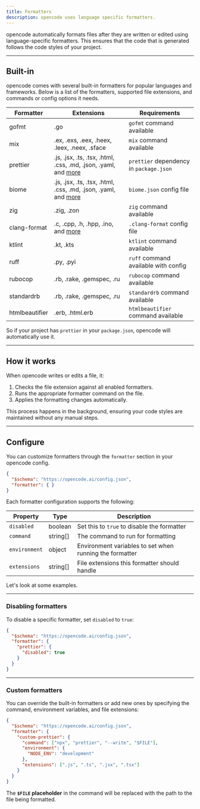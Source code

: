 ```yaml
---
title: Formatters
description: opencode uses language specific formatters.
---
```


opencode automatically formats files after they are written or edited using language-specific formatters. This ensures that the code that is generated follows the code styles of your project.

---

## Built-in

opencode comes with several built-in formatters for popular languages and frameworks. Below is a list of the formatters, supported file extensions, and commands or config options it needs.

| Formatter      | Extensions                                                                                     | Requirements                          |
| -------------- | -------------------------------------------------------------------------------------------------------- | ------------------------------------- |
| gofmt          | .go                                                                                                      | `gofmt` command available             |
| mix            | .ex, .exs, .eex, .heex, .leex, .neex, .sface                                                             | `mix` command available               |
| prettier       | .js, .jsx, .ts, .tsx, .html, .css, .md, .json, .yaml, and [more](https://prettier.io/docs/en/index.html) | `prettier` dependency in `package.json` |
| biome          | .js, .jsx, .ts, .tsx, .html, .css, .md, .json, .yaml, and [more](https://biomejs.dev/)                   | `biome.json` config file              |
| zig            | .zig, .zon                                                                                               | `zig` command available               |
| clang-format   | .c, .cpp, .h, .hpp, .ino, and [more](https://clang.llvm.org/docs/ClangFormat.html)                       | `.clang-format` config file           |
| ktlint         | .kt, .kts                                                                                                | `ktlint` command available            |
| ruff           | .py, .pyi                                                                                                | `ruff` command available with config  |
| rubocop        | .rb, .rake, .gemspec, .ru                                                                                | `rubocop` command available           |
| standardrb     | .rb, .rake, .gemspec, .ru                                                                                | `standardrb` command available        |
| htmlbeautifier | .erb, .html.erb                                                                                          | `htmlbeautifier` command available    |

So if your project has `prettier` in your `package.json`, opencode will automatically use it.

---

## How it works

When opencode writes or edits a file, it:

1. Checks the file extension against all enabled formatters.
2. Runs the appropriate formatter command on the file.
3. Applies the formatting changes automatically.

This process happens in the background, ensuring your code styles are maintained without any manual steps.

---

## Configure

You can customize formatters through the `formatter` section in your opencode config.

```json title="opencode.json"
{
  "$schema": "https://opencode.ai/config.json",
  "formatter": { }
}
```

Each formatter configuration supports the following:

| Property      | Type     | Description                                             |
| ------------- | -------- | ------------------------------------------------------- |
| `disabled`    | boolean  | Set this to `true` to disable the formatter                  |
| `command`     | string[] | The command to run for formatting                       |
| `environment` | object   | Environment variables to set when running the formatter |
| `extensions`  | string[] | File extensions this formatter should handle            |

Let's look at some examples.

---

### Disabling formatters

To disable a specific formatter, set `disabled` to `true`:

```json title="opencode.json" {5}
{
  "$schema": "https://opencode.ai/config.json",
  "formatter": {
    "prettier": {
      "disabled": true
    }
  }
}
```

---

### Custom formatters

You can override the built-in formatters or add new ones by specifying the command, environment variables, and file extensions:

```json title="opencode.json" {4-10}
{
  "$schema": "https://opencode.ai/config.json",
  "formatter": {
    "custom-prettier": {
      "command": ["npx", "prettier", "--write", "$FILE"],
      "environment": {
        "NODE_ENV": "development"
      },
      "extensions": [".js", ".ts", ".jsx", ".tsx"]
    }
  }
}
```

The **`$FILE` placeholder** in the command will be replaced with the path to the file being formatted.
